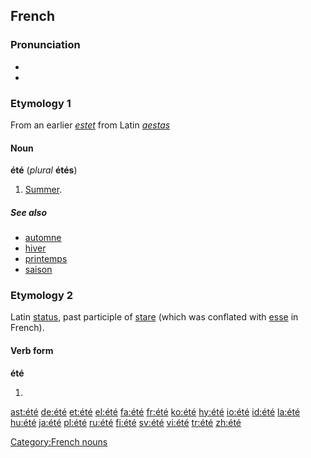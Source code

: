 {{see|ete}}
==French==

===Pronunciation===
*{{IPA|/e.te/}}
*{{SAMPA|/e.te/}}

===Etymology 1===
From an earlier ''[[estet]]'' from Latin ''[[aestas]]''

====Noun====
'''été''' {{m}} (''plural'' '''étés''')

# [[summer|Summer]].

=====See also=====
*[[automne]]
*[[hiver]]
*[[printemps]]
*[[saison]]

===Etymology 2===
Latin [[status]], past participle of [[stare]] (which was conflated with [[esse]] in French).

====Verb form====
'''été''' 

# {{past participle of|lang=French|[[être]]}}

[[Category:French nouns]]

[[ast:été]]
[[de:été]]
[[et:été]]
[[el:été]]
[[fa:été]]
[[fr:été]]
[[ko:été]]
[[hy:été]]
[[io:été]]
[[id:été]]
[[la:été]]
[[hu:été]]
[[ja:été]]
[[pl:été]]
[[ru:été]]
[[fi:été]]
[[sv:été]]
[[vi:été]]
[[tr:été]]
[[zh:été]]